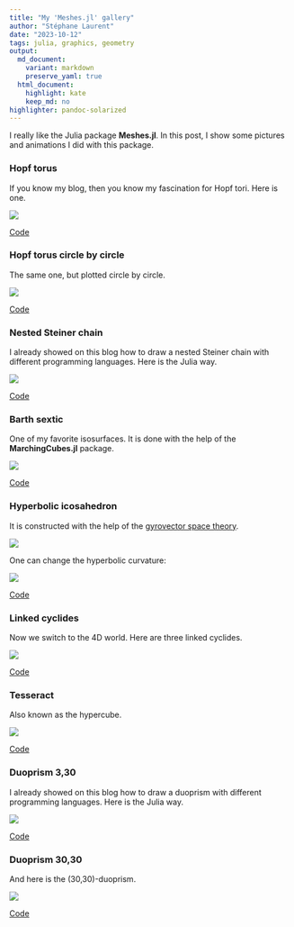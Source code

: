```yaml
---
title: "My 'Meshes.jl' gallery"
author: "Stéphane Laurent"
date: "2023-10-12"
tags: julia, graphics, geometry
output:
  md_document:
    variant: markdown
    preserve_yaml: true
  html_document:
    highlight: kate
    keep_md: no
highlighter: pandoc-solarized
---
```


I really like the Julia package **Meshes.jl**. In this post, I show some 
pictures and animations I did with this package.


### Hopf torus

If you know my blog, then you know my fascination for Hopf tori. Here is one.

![](./figures/jl_HopfTorus.gif)

[Code](https://gist.github.com/stla/2e00dbb08079bc41b7eb26544c2608f6)


### Hopf torus circle by circle

The same one, but plotted circle by circle.

![](./figures/jl_HopfTorus_CbyC.png)

[Code](https://gist.github.com/stla/50e904e3a974a801659d495efa565adf)


### Nested Steiner chain

I already showed on this blog how to draw a nested Steiner chain with different 
programming languages. Here is the Julia way.

![](./figures/jl_SteinerChain_4-3.gif)

[Code](https://gist.github.com/stla/6d97e31721cec447b3c401bcc2529660)


### Barth sextic

One of my favorite isosurfaces. It is done with the help of the 
**MarchingCubes.jl** package.

![](./figures/jl_BarthSextic.gif)

[Code](https://gist.github.com/stla/706af2eaae5419f66765343e3fde06e8)


### Hyperbolic icosahedron

It is constructed with the help of the 
[gyrovector space theory](https://laustep.github.io/stlahblog/posts/hyperbolicPolyhedra.html).

![](./figures/jl_gyroIcosahedron.png)

One can change the hyperbolic curvature:

![](./figures/jl_gyroIcosahedron.gif)

[Code](https://gist.github.com/stla/5a854243fa64290ec8dc0780db29ef34)


### Linked cyclides

Now we switch to the 4D world. Here are three linked cyclides.

![](./figures/jl_LinkedCyclides.png)

[Code](https://gist.github.com/stla/a8f307695118cd9fbea08a8cca7ba49a)


### Tesseract

Also known as the hypercube.

![](./figures/jl_tesseract.gif)

[Code](https://gist.github.com/stla/32426518a9e0b089ec51f4d81b3f2738)


### Duoprism 3,30

I already showed on this blog how to draw a duoprism with different 
programming languages. Here is the Julia way.

![](./figures/jl_Duoprism_3-30.gif)

[Code](https://gist.github.com/stla/fa76ff2022b780db881c12f73e40a354#file-duoprism3-jl)


### Duoprism 30,30

And here is the (30,30)-duoprism.

![](./figures/jl_Duoprism_30-30.gif)

[Code](https://gist.github.com/stla/fa76ff2022b780db881c12f73e40a354#file-duoprism3-jl)
